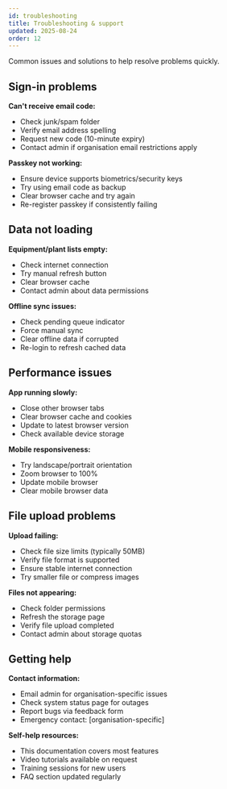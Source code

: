 ```yaml
---
id: troubleshooting
title: Troubleshooting & support
updated: 2025-08-24
order: 12
---
```


Common issues and solutions to help resolve problems quickly.

## Sign-in problems
**Can't receive email code:**
- Check junk/spam folder
- Verify email address spelling
- Request new code (10-minute expiry)
- Contact admin if organisation email restrictions apply

**Passkey not working:**
- Ensure device supports biometrics/security keys
- Try using email code as backup
- Clear browser cache and try again
- Re-register passkey if consistently failing

## Data not loading
**Equipment/plant lists empty:**
- Check internet connection
- Try manual refresh button
- Clear browser cache
- Contact admin about data permissions

**Offline sync issues:**
- Check pending queue indicator
- Force manual sync
- Clear offline data if corrupted
- Re-login to refresh cached data

## Performance issues
**App running slowly:**
- Close other browser tabs
- Clear browser cache and cookies
- Update to latest browser version
- Check available device storage

**Mobile responsiveness:**
- Try landscape/portrait orientation
- Zoom browser to 100%
- Update mobile browser
- Clear mobile browser data

## File upload problems
**Upload failing:**
- Check file size limits (typically 50MB)
- Verify file format is supported
- Ensure stable internet connection
- Try smaller file or compress images

**Files not appearing:**
- Check folder permissions
- Refresh the storage page
- Verify file upload completed
- Contact admin about storage quotas

## Getting help
**Contact information:**
- Email admin for organisation-specific issues
- Check system status page for outages
- Report bugs via feedback form
- Emergency contact: [organisation-specific]

**Self-help resources:**
- This documentation covers most features
- Video tutorials available on request
- Training sessions for new users
- FAQ section updated regularly
